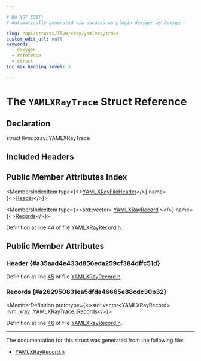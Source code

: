 ```yaml
---

# DO NOT EDIT!
# Automatically generated via docusaurus-plugin-doxygen by Doxygen.

slug: /api/structs/llvm/xray/yamlxraytrace
custom_edit_url: null
keywords:
  - doxygen
  - reference
  - struct
toc_max_heading_level: 3

---
```





# The `YAMLXRayTrace` Struct Reference

<DoxygenPage pluginConfig={pluginConfig}>



## Declaration

<CodeBlock>struct llvm::xray::YAMLXRayTrace</CodeBlock>

## Included Headers

<IncludesList>
<IncludesListItem
  filePath="llvm/XRay/YAMLXRayRecord.h"
  permalink="/docs/api/files/include/include/llvm/include/llvm/xray/yamlxrayrecord-h"
  isLocal="true" />
</IncludesList>

## Public Member Attributes Index

<MembersIndex>

<MembersIndexItem
  type={<><a href="/docs/api/structs/llvm/xray/yamlxrayfileheader">YAMLXRayFileHeader</a></>}
  name={<><a href="#a35aad4e433d856eda259cf384dffc51d">Header</a></>}>
</MembersIndexItem>

<MembersIndexItem
  type={<>std::vector&lt; <a href="/docs/api/structs/llvm/xray/yamlxrayrecord">YAMLXRayRecord</a> &gt;</>}
  name={<><a href="#a262950831ea5dfda46665e88cdc30b32">Records</a></>}>
</MembersIndexItem>

</MembersIndex>


Definition at line 44 of file <a href="/docs/api/files/include/include/llvm/include/llvm/xray/yamlxrayrecord-h">YAMLXRayRecord.h</a>.

<SectionDefinition>

## Public Member Attributes

### Header {#a35aad4e433d856eda259cf384dffc51d}

<MemberDefinition
  prototype="YAMLXRayFileHeader llvm::xray::YAMLXRayTrace::Header">

Definition at line <a href="/docs/api/files/include/include/llvm/include/llvm/xray/yamlxrayrecord-h/#l00045">45</a> of file <a href="/docs/api/files/include/include/llvm/include/llvm/xray/yamlxrayrecord-h">YAMLXRayRecord.h</a>.
</MemberDefinition>

### Records {#a262950831ea5dfda46665e88cdc30b32}

<MemberDefinition
  prototype={<>std::vector&lt;YAMLXRayRecord&gt; llvm::xray::YAMLXRayTrace::Records</>}>

Definition at line <a href="/docs/api/files/include/include/llvm/include/llvm/xray/yamlxrayrecord-h/#l00046">46</a> of file <a href="/docs/api/files/include/include/llvm/include/llvm/xray/yamlxrayrecord-h">YAMLXRayRecord.h</a>.
</MemberDefinition>

</SectionDefinition>

<hr/>

The documentation for this struct was generated from the following file:

<ul>
<li><a href="/docs/api/files/include/include/llvm/include/llvm/xray/yamlxrayrecord-h">YAMLXRayRecord.h</a></li>
</ul>

</DoxygenPage>
